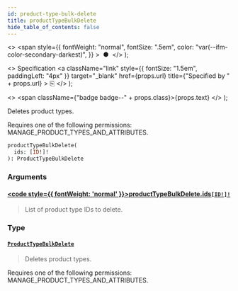 ```yaml
---
id: product-type-bulk-delete
title: productTypeBulkDelete
hide_table_of_contents: false
---
```


  <>
    <span
      style={{
        fontWeight: "normal",
        fontSize: ".5em",
        color: "var(--ifm-color-secondary-darkest)",
      }}
    >
      &nbsp;●&nbsp;
    </span>
  </>
);

  <>
    Specification
    <a
      className="link"
      style={{ fontSize: "1.5em", paddingLeft: "4px" }}
      target="\_blank"
      href={props.url}
      title={"Specified by " + props.url}
    >
      ⎘
    </a>
  </>
);

  <>
    <span className={"badge badge--" + props.class}>{props.text}</span>
  </>
);

Deletes product types.

Requires one of the following permissions: MANAGE_PRODUCT_TYPES_AND_ATTRIBUTES.

```graphql
productTypeBulkDelete(
  ids: [ID!]!
): ProductTypeBulkDelete
```

### Arguments

#### [<code style={{ fontWeight: 'normal' }}>productTypeBulkDelete.<b>ids</b></code>](#)<Bullet />[`[ID!]!`](../../api-reference/miscellaneous/scalars/id) <Badge class="secondary" text="non-null"/> <Badge class="secondary" text="scalar"/> <Badge class="secondary" text="miscellaneous"/>

> List of product type IDs to delete.

### Type

#### [`ProductTypeBulkDelete`](../../api-reference/products/objects/product-type-bulk-delete) <Badge class="secondary" text="object"/> <Badge class="secondary" text="products"/>

> Deletes product types.

Requires one of the following permissions: MANAGE_PRODUCT_TYPES_AND_ATTRIBUTES.

>
